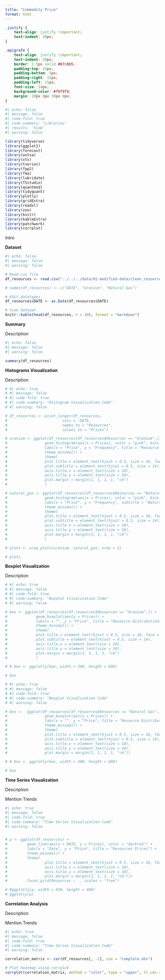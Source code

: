 ```yaml
---
title: "Commodity Price"
format: html
---
```

```css
.justify {
    text-align: justify !important;
    text-indent: 20px; 
}

.epigrafe {
    text-align: justify !important;
    text-indent: 20px; 
    border: 1.5px solid #87c8b5; 
    padding-top: 15px;
    padding-bottom: 5px;
    padding-right: 15px;
    padding-left: 15px;
    font-size: 14px;
    background-color: #f9f9f9; 
    margin: 20px 0px 30px 0px;
}
```

``` r
#| echo: false
#| message: false
#| code-fold: true
#| code-summary: "Libraries"
#| results: 'hide'
#| warning: false

library(tidyverse)
library(ggplot2)
library(forecast)
library(astsa)
library(xts)
library(tseries)
library(fpp2)
library(fma)
library(lubridate)
library(TSstudio)
library(quantmod)
library(tidyquant)
library(plotly)
library(gridExtra)
library(readxl)
library(zoo)
library(knitr)
library(kableExtra)
library(patchwork)
library(corrplot)
```

::: {.epigrafe}
Intro
:::

**Dataset**

``` r
#| echo: false
#| message: false
#| warning: false

# Read csv file
df_resources <- read.csv("../../../data/01-modified-data/clean_resources-price.csv")

# names(df_resources) <- c("DATE", "Uranium", "Natural Gas")

# Edit datatypes
df_resources$DATE <- as.Date(df_resources$DATE)

# View dataset
knitr::kable(head(df_resources, n = 10), format = "markdown")
```

**Summary**

::: {.epigrafe}
Description
:::

``` r
#| echo: false
#| message: false
#| warning: false

summary(df_resources)
```

**Histograms Visualization**

::: {.epigrafe}
Description

:::

``` r
# #| echo: true
# #| message: false
# #| code-fold: true
# #| code-summary: "Histogram Visualization Code"
# #| warning: false

# df_resources <- pivot_longer(df_resources, 
#                         cols = -DATE,
#                         names_to = "Resources",
#                         values_to = "Prices")

# uranium <- ggplot(df_resources[df_resources$Resources == "Uranium",]) +
#                 geom_histogram(aes(x = Prices), color = "pink", bins = 30, fill = "darkred") +
#                 labs(x = "Price", y = "Frequency", title = "Resource Distributions", subtitle = "Uranium") +
#                 theme_minimal() +
#                 theme(
#                 plot.title = element_text(hjust = 0.5, size = 16, face = "bold"),
#                 plot.subtitle = element_text(hjust = 0.5, size = 14),
#                 axis.title.x = element_text(size = 10),
#                 axis.title.y = element_text(size = 10),
#                 plot.margin = margin(1, 1, 1, 1, "cm")
#                 )

# natural_gas <- ggplot(df_resources[df_resources$Resources == "Natural Gas",]) +
#                 geom_histogram(aes(x = Prices), color = "pink", bins = 30, fill = "darkred") +
#                 labs(x = "Price", y = "Frequency", subtitle = "Natural Gas") +
#                 theme_minimal() +
#                 theme(
#                 plot.title = element_text(hjust = 0.5, size = 16, face = "bold"),
#                 plot.subtitle = element_text(hjust = 0.5, size = 14),
#                 axis.title.x = element_text(size = 10),
#                 axis.title.y = element_text(size = 10),
#                 plot.margin = margin(1, 1, 1, 1, "cm")
#                 )

# plots <- wrap_plots(uranium, natural_gas, nrow = 2)

# plots
```

**Boxplot Visualization**

::: {.epigrafe}
Description

:::

``` r
# #| echo: true
# #| message: false
# #| code-fold: true
# #| code-summary: "Boxplot Visualization Code"
# #| warning: false

# box <- ggplot(df_resources[df_resources$Resources == "Uranium",]) +
#             geom_boxplot(aes(y = Prices)) +
#             labs(x = "", y = "Price", title = "Resource Distributions", subtitle = "Uranium") +
#             theme_minimal() +
#             theme(
#             plot.title = element_text(hjust = 0.5, size = 16, face = "bold"),
#             plot.subtitle = element_text(hjust = 0.5, size = 14),
#             axis.title.x = element_text(size = 10),
#             axis.title.y = element_text(size = 10),
#             plot.margin = margin(1, 1, 1, 1, "cm")
#             )

# # box <- ggplotly(box, width = 300, height = 600)

# box
```

``` r
# #| echo: true
# #| message: false
# #| code-fold: true
# #| code-summary: "Boxplot Visualization Code"
# #| warning: false

# box <-  ggplot(df_resources[df_resources$Resources == "Natural Gas",]) +
#                 geom_boxplot(aes(y = Prices)) +
#                 labs(x = "", y = "Price", title = "Resource Distributions", subtitle = "Natural Gas") +
#                 theme_minimal() +
#                 theme(
#                 plot.title = element_text(hjust = 0.5, size = 16, face = "bold"),
#                 plot.subtitle = element_text(hjust = 0.5, size = 14),
#                 axis.title.x = element_text(size = 10),
#                 axis.title.y = element_text(size = 10),
#                 plot.margin = margin(1, 1, 1, 1, "cm"))

# # box <- ggplotly(box, width = 300, height = 600)

# box
```

**Time Series Visualization**

::: {.epigrafe}
Description

Mention Trends
:::
``` r
#| echo: true
#| message: false
#| code-fold: true
#| code-summary: "Time Series Visualization Code"
#| warning: false


# p <- ggplot(df_resources) +
#         geom_line(aes(x = DATE, y = Prices), color = "darkred") + 
#         labs(x = "Date", y = "Price", title = "Resources Prices") +
#         theme_minimal() +
#         theme(
#                 plot.title = element_text(hjust = 0.5, size = 16, face = "bold"),
#                 axis.title.x = element_text(size = 10),
#                 axis.title.y = element_text(size = 10),
#                 plot.margin = margin(1, 1, 1, 1, "cm"))+
#         facet_grid(Resources ~ ., scales = "free")    

# #ggplotly(p, width = 650, height = 400)
# ggplotly(p)
```


**Correlation Analysis**

::: {.epigrafe}
Description

Mention Trends
:::
``` r
#| echo: true
#| message: false
#| code-fold: true
#| code-summary: "Time Series Visualization Code"
#| warning: false

correlation_matrix <- cor(df_resources[, -1], use = "complete.obs")

# Plot heatmap using corrplot
corrplot(correlation_matrix, method = "color", type = "upper", tl.cex = 0.7)
```